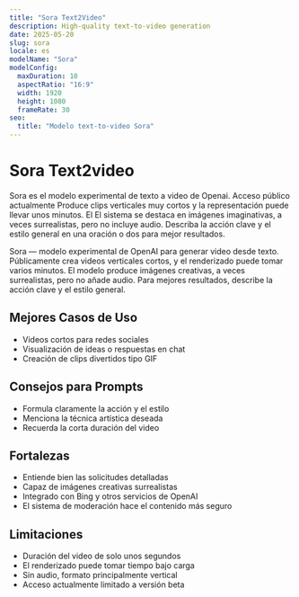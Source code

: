 ```yaml
---
title: "Sora Text2Video"
description: High-quality text-to-video generation
date: 2025-05-20
slug: sora
locale: es
modelName: "Sora"
modelConfig:
  maxDuration: 10
  aspectRatio: "16:9"
  width: 1920
  height: 1080
  frameRate: 30
seo:
  title: "Modelo text-to-video Sora"
---
```


# Sora Text2video

Sora es el modelo experimental de texto a video de Openai. Acceso público actualmente
Produce clips verticales muy cortos y la representación puede llevar unos minutos. El
El sistema se destaca en imágenes imaginativas, a veces surrealistas, pero no incluye
audio. Describa la acción clave y el estilo general en una oración o dos para mejor
resultados.

Sora — modelo experimental de OpenAI para generar video desde texto. Públicamente crea videos verticales cortos, y el renderizado puede tomar varios minutos. El modelo produce imágenes creativas, a veces surrealistas, pero no añade audio. Para mejores resultados, describe la acción clave y el estilo general.

## Mejores Casos de Uso

- Videos cortos para redes sociales
- Visualización de ideas o respuestas en chat
- Creación de clips divertidos tipo GIF

## Consejos para Prompts

- Formula claramente la acción y el estilo
- Menciona la técnica artística deseada
- Recuerda la corta duración del video

## Fortalezas

- Entiende bien las solicitudes detalladas
- Capaz de imágenes creativas surrealistas
- Integrado con Bing y otros servicios de OpenAI
- El sistema de moderación hace el contenido más seguro

## Limitaciones

- Duración del video de solo unos segundos
- El renderizado puede tomar tiempo bajo carga
- Sin audio, formato principalmente vertical
- Acceso actualmente limitado a versión beta

